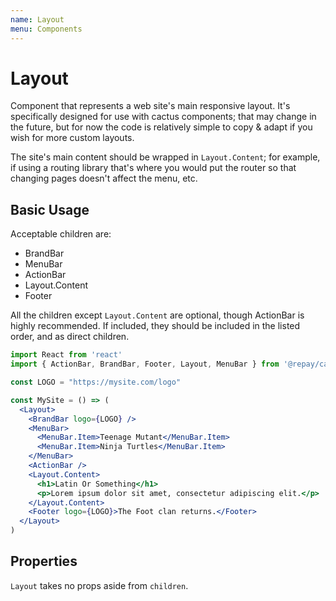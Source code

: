 ```yaml
---
name: Layout
menu: Components
---
```



# Layout

Component that represents a web site's main responsive layout. It's specifically designed for use with cactus components; that may change in the future, but for now the code is relatively simple to copy & adapt if you wish for more custom layouts.

The site's main content should be wrapped in `Layout.Content`; for example, if using a routing library that's where you would put the router so that changing pages doesn't affect the menu, etc.

## Basic Usage

Acceptable children are:
- BrandBar
- MenuBar
- ActionBar
- Layout.Content
- Footer

All the children except `Layout.Content` are optional, though ActionBar is highly recommended. If included, they should be included in the listed order, and as direct children.

```jsx
import React from 'react'
import { ActionBar, BrandBar, Footer, Layout, MenuBar } from '@repay/cactus-web'

const LOGO = "https://mysite.com/logo"

const MySite = () => (
  <Layout>
    <BrandBar logo={LOGO} />
    <MenuBar>
      <MenuBar.Item>Teenage Mutant</MenuBar.Item>
      <MenuBar.Item>Ninja Turtles</MenuBar.Item>
    </MenuBar>
    <ActionBar />
    <Layout.Content>
      <h1>Latin Or Something</h1>
      <p>Lorem ipsum dolor sit amet, consectetur adipiscing elit.</p>
    </Layout.Content>
    <Footer logo={LOGO}>The Foot clan returns.</Footer>
  </Layout>
)
```

## Properties

`Layout` takes no props aside from `children`.
